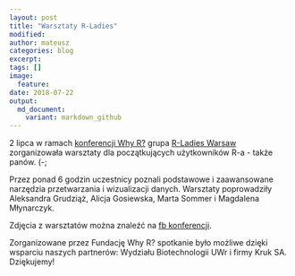 ```yaml
---
layout: post
title: "Warsztaty R-Ladies"
modified:
author: mateusz
categories: blog
excerpt:
tags: []
image:
  feature:
date: 2018-07-22
output:
  md_document:
    variant: markdown_github
---
```



2 lipca w ramach [konferencji Why R?](http://whyr2018.pl/) grupa [R-Ladies Warsaw](https://www.facebook.com/RLadiesWarsaw/) zorganizowała warsztaty dla początkujących użytkowników R-a - także panów. (-;

Przez ponad 6 godzin uczestnicy poznali podstawowe i zaawansowane narzędzia przetwarzania i wizualizacji danych.
Warsztaty poprowadziły Aleksandra Grudziąż, Alicja Gosiewska, Marta Sommer i Magdalena Młynarczyk. 

Zdjęcia z warsztatów można znaleźć na [fb konferencji](https://www.facebook.com/whyRconf/posts/674545046229741).


Zorganizowane przez Fundację Why R? spotkanie było możliwe dzięki wsparciu naszych partnerów: Wydziału Biotechnologii UWr i firmy Kruk SA. Dziękujemy!
